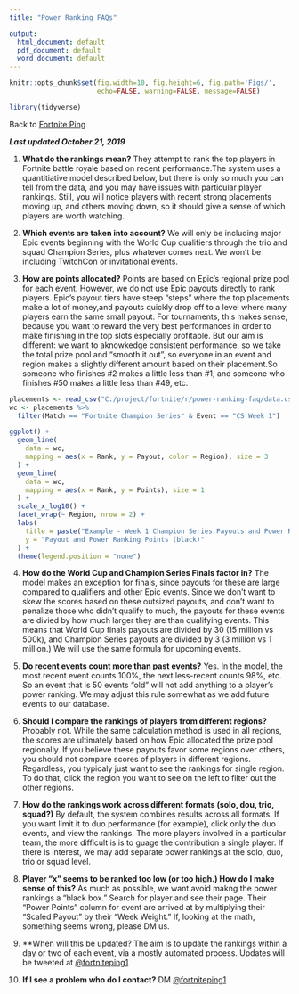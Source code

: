 ```yaml
---
title: "Power Ranking FAQs"

output:
  html_document: default
  pdf_document: default
  word_document: default
---
```



```r
knitr::opts_chunk$set(fig.width=10, fig.height=6, fig.path='Figs/',
                      echo=FALSE, warning=FALSE, message=FALSE)

library(tidyverse)

```
Back to [Fortnite Ping](<https://www.fortniteping.com>)

***Last updated October 21, 2019***

1. **What do the rankings mean?** They attempt to rank the top players in Fortnite battle royale based on recent performance.The system uses a quantitiative model described below, but there is only so much you can tell from the data, and you may have issues with particular player rankings. Still, you will notice players with recent strong placements moving up, and others moving down, so it should give a sense of which players are worth watching.        
2. **Which events are taken into account?** We will only be including major Epic events beginning with the World Cup qualifiers through the trio and squad Champion Series, plus whatever comes next. We won't be including TwitchCon or invitational events.  
                
3. **How are points allocated?** Points are based on Epic's regional prize pool for each event. However, we do not use Epic payouts directly to rank players. Epic's payout tiers have steep "steps" where the top placements make a lot of money,and payouts quickly drop off to a level where many players earn the same small payout. For tournaments, this makes sense, because you want to reward the very best performances in order to make finishing in the top slots especially profitable. But our aim is different: we want to aknowkedge consistent performance, so we take the total prize pool and "smooth it out", so everyone in an event and region makes a slightly different amount based on their placement.So someone who finishes #2 makes a little less than #1, and someone who finishes #50 makes a little less than #49, etc. 

```r

placements <- read_csv("C:/project/fortnite/r/power-ranking-faq/data.csv")
wc <- placements %>%
  filter(Match == "Fortnite Champion Series" & Event == "CS Week 1")

ggplot() +
  geom_line(
    data = wc, 
    mapping = aes(x = Rank, y = Payout, color = Region), size = 3
  ) +
  geom_line(
    data = wc, 
    mapping = aes(x = Rank, y = Points), size = 1
  ) +
  scale_x_log10() +
  facet_wrap(~ Region, nrow = 2) +
  labs(
    title = paste("Example - Week 1 Champion Series Payouts and Power Ranking Points"),
    y = "Payout and Power Ranking Points (black)"
  ) +
  theme(legend.position = "none")
```
                
4. **How do the World Cup and Champion Series Finals factor in?** The model makes an exception for finals, since payouts for these are large compared to qualifiers and other Epic events. Since we don't want to skew the scores based on these outsized payouts, and don't want to penalize those who didn't qualify to much, the payouts for these events are divied by how much larger they are than qualifying events. This means that World Cup finals payouts are divided by 30 (15 million vs 500k), and Champion Series payouts are divided by 3 (3 million vs 1 million.) We will use the same formula for upcoming events.    
                
5. **Do recent events count more than past events?** Yes. In the model, the most recent event counts 100%, the next less-recent counts 98%, etc. So an event that is 50 events "old" will not add anything to a player's power ranking. We may adjust this rule somewhat as we add future events to our database. 

6. **Should I compare the rankings of players from different regions?** Probably not. While the same calculation method is used in all regions, the scores are ultimately based on how Epic allocated the prize pool regionally. If you believe these payouts favor some regions over others, you should not compare scores of players in different regions. Regardless, you typicaly just want to see the rankings for single region. To do that, click the region you want to see on the left to filter out the other regions.     

7. **How do the rankings work across different formats (solo, dou, trio, squad?)** By default, the system combines results across all formats. If you want limit it to duo performance (for example), click only the duo events, and view the rankings. The more players involved in a particular team, the more difficult is is to guage the contribution a single player. If there is interest, we may add separate power rankings at the solo, duo, trio or squad level.     
                    
8. **Player "x" seems to be ranked too low (or too high.) How do I make sense of this?** As much as possible, we want avoid makng the power rankings a "black box." Search for player and see their page. Their "Power Points" column for event are arrived at by multiplying their "Scaled Payout" by their "Week Weight." If, looking at the math, something seems wrong, please DM us.        
9. **When will this be updated? The aim is to update the rankings within a day or two of each event, via a mostly automated process. Updates will be tweeted at <a href="https://twitter.com/fortniteping1">@fortniteping1</a>  

10. **If I see a problem who do I contact?** DM <a href="https://twitter.com/fortniteping1">@fortniteping1</a> 
